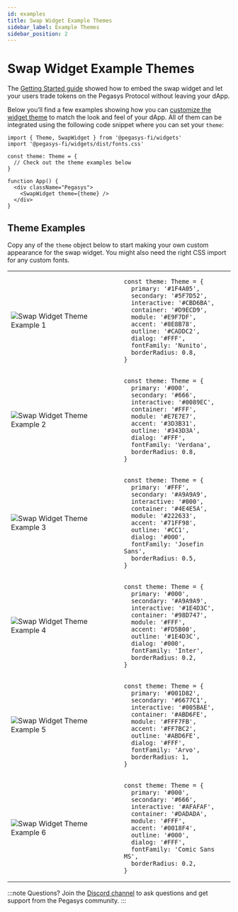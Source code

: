 ```yaml
---
id: examples
title: Swap Widget Example Themes
sidebar_label: Example Themes
sidebar_position: 2
---
```



# Swap Widget Example Themes

The [Getting Started guide](/sdk/swap-widget/guides/getting-started) showed how to embed the swap widget and let your users trade tokens on the Pegasys Protocol without leaving your dApp.

Below you’ll find a few examples showing how you can [customize the widget theme](/sdk/swap-widget/guides/examples#customizing-theme) to match the look and feel of your dApp. All of them can be integrated using the following code snippet where you can set your `theme`:

```tsx
import { Theme, SwapWidget } from '@pegasys-fi/widgets'
import '@pegasys-fi/widgets/dist/fonts.css'

const theme: Theme = {
  // Check out the theme examples below
}

function App() {
  <div className="Pegasys">
    <SwapWidget theme={theme} />
  </div>
}
```

## Theme Examples

Copy any of the `theme` object below to start making your own custom appearance for the swap widget. You might also need the right CSS import for any custom fonts.

<table className="widget-examples">

<tr>
  <td>
    <img
      src={useBaseUrl('/img/widgets/swap-widget-theme-example-1.png')}
      alt="Swap Widget Theme Example 1"
      className="widget-theme-example"
    />
  </td>
  <td>

```tsx
const theme: Theme = {
  primary: '#1F4A05',
  secondary: '#5F7D52',
  interactive: '#CBD6BA',
  container: '#D9ECD9',
  module: '#E9F7DF',
  accent: '#8E8B78',
  outline: '#CADDC2',
  dialog: '#FFF',
  fontFamily: 'Nunito',
  borderRadius: 0.8,
}
```

  </td>
</tr>

<tr>
  <td>
    <img
      src={useBaseUrl('/img/widgets/swap-widget-theme-example-2.png')}
      alt="Swap Widget Theme Example 2"
      className="widget-theme-example"
    />
  </td>
  <td>

```tsx
const theme: Theme = {
  primary: '#000',
  secondary: '#666',
  interactive: '#0089EC',
  container: '#FFF',
  module: '#E7E7E7',
  accent: '#3D3B31',
  outline: '#343D3A',
  dialog: '#FFF',
  fontFamily: 'Verdana',
  borderRadius: 0.8,
}
```

  </td>
</tr>

<tr>
  <td>
    <img
      src={useBaseUrl('/img/widgets/swap-widget-theme-example-3.png')}
      alt="Swap Widget Theme Example 3"
      className="widget-theme-example"
    />
  </td>
  <td>

```tsx
const theme: Theme = {
  primary: '#FFF',
  secondary: '#A9A9A9',
  interactive: '#000',
  container: '#4E4E5A',
  module: '#222633',
  accent: '#71FF98',
  outline: '#CC1',
  dialog: '#000',
  fontFamily: 'Josefin Sans',
  borderRadius: 0.5,
}
```

  </td>
</tr>

<tr>
  <td>
    <img
      src={useBaseUrl('/img/widgets/swap-widget-theme-example-4.png')}
      alt="Swap Widget Theme Example 4"
      className="widget-theme-example"
    />
  </td>
  <td>

```tsx
const theme: Theme = {
  primary: '#000',
  secondary: '#A9A9A9',
  interactive: '#1E4D3C',
  container: '#98D747',
  module: '#FFF',
  accent: '#FD5B00',
  outline: '#1E4D3C',
  dialog: '#000',
  fontFamily: 'Inter',
  borderRadius: 0.2,
}
```

  </td>
</tr>

<tr>
  <td>
    <img
      src={useBaseUrl('/img/widgets/swap-widget-theme-example-5.png')}
      alt="Swap Widget Theme Example 5"
      className="widget-theme-example"
    />
  </td>
  <td>

```tsx
const theme: Theme = {
  primary: '#001D82',
  secondary: '#6677C1',
  interactive: '#005BAE',
  container: '#ABD6FE',
  module: '#FFF7FB',
  accent: '#FF7BC2',
  outline: '#ABD6FE',
  dialog: '#FFF',
  fontFamily: 'Arvo',
  borderRadius: 1,
}
```

  </td>
</tr>

<tr>
  <td>
    <img
      src={useBaseUrl('/img/widgets/swap-widget-theme-example-6.png')}
      alt="Swap Widget Theme Example 6"
      className="widget-theme-example"
    />
  </td>
  <td>

```tsx
const theme: Theme = {
  primary: '#000',
  secondary: '#666',
  interactive: '#AFAFAF',
  container: '#DADADA',
  module: '#FFF',
  accent: '#0018F4',
  outline: '#000',
  dialog: '#FFF',
  fontFamily: 'Comic Sans MS',
  borderRadius: 0.2,
}
```

  </td>
</tr>

</table>

:::note Questions?
Join the [Discord channel](https://discord.com/channels/597638925346930701/941447445844463676) to ask questions and get support from the Pegasys community.
:::
